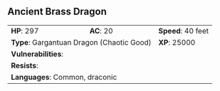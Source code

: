 ## Ancient Brass Dragon {#monster-ancient-brass-dragon}

```{=html}
<table class="table table-striped">
    <tbody>
        <tr>                    
            <td><b>HP</b>: 297</td>
            <td><b>AC</b>: 20</td>
            <td><b>Speed</b>: 40 feet</td>
        </tr>
        <tr>
            <td colspan="2"><b>Type</b>: Gargantuan Dragon (Chaotic Good)</td>
            <td><b>XP</b>: 25000</td>
        </tr>
        <tr>
            <td colspan="3"><b>Vulnerabilities</b>: </td>
        </tr>
        <tr>
            <td colspan="3"><b>Resists</b>: </td>
        </tr>
        <tr>
            <td colspan="3"><b>Languages</b>: Common, draconic</td>
        </tr>
    </tbody>
</table>
```